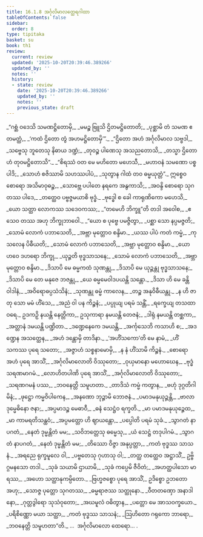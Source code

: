 ```yaml
---
title: 16.1.8 အင်္ဂုလိမာလတ္ထေရဂါထာ
tableOfContents: false
sidebar:
  order: 8
type: tipitaka
basket: su
book: th1
review:
  current: review
  updated: '2025-10-20T20:39:46.389266'
  updated_by: ''
  notes: ''
  history:
  - state: review
    date: '2025-10-20T20:39:46.389266'
    updated_by: ''
    notes: ''
    previous_state: draft
---
```



<DynamicBreadcrumb />


<ReviewStatus review={frontmatter.review} showDetails={true} />

<HypothesisAnnotation frontmatter={frontmatter} />

<Division number="866" book="th1" e="ch" v="19" p="333">

<Paragraph number="1209" type="verses" book="th1">
_“ဂစ္ဆံ ဝဒေသိ သမဏဋ္ဌိတောမှိ,_  
_မမဉ္စ ဗြူသိ ဌိတမဋ္ဌိတောတိ;_  
_ပုစ္ဆာမိ တံ သမဏ ဧတမတ္ထံ,_  
_‘ကထံ ဌိတော တွံ အဟမဋ္ဌိတောမှိ’”._  

</Paragraph>

</Division>
<Division number="867" book="th1" e="ch" v="19" p="333">

<Paragraph number="1210" type="verses" book="th1">
_“ဌိတော အဟံ အင်္ဂုလိမာလ သဗ္ဗဒါ,_  
_သဗ္ဗေသု ဘူတေသု နိဓာယ ဒဏ္ဍံ;_  
_တုဝဉ္စ ပါဏေသု အသညတောသိ,_  
_တသ္မာ ဌိတောဟံ တုဝမဋ္ဌိတောသိ”._  

</Paragraph>

</Division>
<Division number="868" book="th1" e="ch" v="19" p="333">

<Paragraph number="1211" type="verses" book="th1">
_“စိရဿံ ဝတ မေ မဟိတော မဟေသီ,_  
_မဟာဝနံ သမဏော ပစ္စပါဒိ;_  
_သောဟံ စဇိဿာမိ သဟဿပါပံ,_  
_သုတွာန ဂါထံ တဝ ဓမ္မယုတ္တံ”._  

</Paragraph>

</Division>
<Division number="869" book="th1" e="ch" v="19" p="334">

<Paragraph number="1212" type="verses" book="th1">
ဣစ္စေဝ စောရော အသိမာဝုဓဉ္စ,_  
_သောဗ္ဘေ ပပါတေ နရကေ အနွကာသိ;_  
_အဝန္ဒိ စောရော သုဂတဿ ပါဒေ,_  
_တတ္ထေဝ ပဗ္ဗဇ္ဇမယာစိ ဗုဒ္ဓံ._  

</Paragraph>

</Division>
<Division number="870" book="th1" e="ch" v="19" p="334">

<Paragraph number="1213" type="verses" book="th1">
_ဗုဒ္ဓေါ စ ခေါ ကာရုဏိကော မဟေသိ,_  
_ယော သတ္ထာ လောကဿ သဒေဝကဿ;_  
_“တမေဟိ ဘိက္ခူ”တိ တဒါ အဝေါစ,_  
_ဧသေဝ တဿ အဟု ဘိက္ခုဘာဝေါ._  

</Paragraph>

</Division>
<Division number="871" book="th1" e="ch" v="19" p="334">

<Paragraph number="1214" type="verses" book="th1">
_“ယော စ ပုဗ္ဗေ ပမဇ္ဇိတွာ,_  
_ပစ္ဆာ သော နပ္ပမဇ္ဇတိ;_  
_သောမံ လောကံ ပဘာသေတိ,_  
_အဗ္ဘာ မုတ္တောဝ စန္ဒိမာ._  

</Paragraph>

</Division>
<Division number="872" book="th1" e="ch" v="19" p="334">

<Paragraph number="1215" type="verses" book="th1">
_ယဿ ပါပံ ကတံ ကမ္မံ,_  
_ကုသလေန ပိဓီယတိ;_  
_သောမံ လောကံ ပဘာသေတိ,_  
_အဗ္ဘာ မုတ္တောဝ စန္ဒိမာ._  

</Paragraph>

</Division>
<Division number="873" book="th1" e="ch" v="19" p="334">

<Paragraph number="1216" type="verses" book="th1">
_ယော ဟဝေ ဒဟရော ဘိက္ခု,_  
_ယုဉ္ဇတိ ဗုဒ္ဓသာသနေ;_  
_သောမံ လောကံ ပဘာသေတိ,_  
_အဗ္ဘာ မုတ္တောဝ စန္ဒိမာ._  

</Paragraph>

</Division>
<Division number="874" book="th1" e="ch" v="19" p="334">

<Paragraph number="1217" type="verses" book="th1">
_ဒိသာပိ မေ ဓမ္မကထံ သုဏန္တု,_  
_ဒိသာပိ မေ ယုဉ္ဇန္တု ဗုဒ္ဓသာသနေ;_  
_ဒိသာပိ မေ တေ မနုဇေ ဘဇန္တု,_  
_ယေ ဓမ္မမေဝါဒပယန္တိ သန္တော._  

</Paragraph>

</Division>
<Division number="875" book="th1" e="ch" v="19" p="334">

<Paragraph number="1218" type="verses" book="th1">
_ဒိသာ ဟိ မေ ခန္တိဝါဒါနံ,_  
_အဝိရောဓပ္ပသံသိနံ;_  
_သုဏန္တု ဓမ္မံ ကာလေန,_  
_တဉ္စ အနုဝိဓီယန္တု._  

</Paragraph>

</Division>
<Division number="876" book="th1" e="ch" v="19" p="334">

<Paragraph number="1219" type="verses" book="th1">
_န ဟိ ဇာတု သော မမံ ဟိံသေ,_  
_အညံ ဝါ ပန ကိဉ္စနံ;_  
_ပပ္ပုယျ ပရမံ သန္တိံ,_  
_ရက္ခေယျ တသထာဝရေ._  

</Paragraph>

</Division>
<Division number="877" book="th1" e="ch" v="19" p="334">

<Paragraph number="1220" book="th1">
ဥဒကဉှိ နယန္တိ နေတ္တိကာ,_  
ဥသုကာရာ နမယန္တိ တေဇနံ;_  
_ဒါရုံ နမယန္တိ တစ္ဆကာ,_  
_အတ္တာနံ ဒမယန္တိ ပဏ္ဍိတာ._  

</Paragraph>

</Division>
<Division number="878" book="th1" e="ch" v="19" p="335">

<Paragraph number="1221" type="verses" book="th1">
_ဒဏ္ဍေနေကေ ဒမယန္တိ,_  
_အင်္ကုသေဘိ ကသာဟိ စ;_  
_အဒဏ္ဍေန အသတ္ထေန,_  
_အဟံ ဒန္တောမှိ တာဒိနာ._  

</Paragraph>

</Division>
<Division number="879" book="th1" e="ch" v="19" p="335">

<Paragraph number="1222" type="verses" book="th1">
_‘အဟိံသကော’တိ မေ နာမံ,_  
_ဟိံသကဿ ပုရေ သတော;_  
_အဇ္ဇာဟံ သစ္စနာမောမှိ,_  
_န နံ ဟိံသာမိ ကိဉ္စနံ._  

</Paragraph>

</Division>
<Division number="880" book="th1" e="ch" v="19" p="335">

<Paragraph number="1223" type="verses" book="th1">
_စောရော အဟံ ပုရေ အာသိံ,_  
_အင်္ဂုလိမာလောတိ ဝိဿုတော;_  
_ဝုယှမာနော မဟောဃေန,_  
_ဗုဒ္ဓံ သရဏမာဂမံ._  

</Paragraph>

</Division>
<Division number="881" book="th1" e="ch" v="19" p="335">

<Paragraph number="1224" type="verses" book="th1">
_လောဟိတပါဏိ ပုရေ အာသိံ,_  
_အင်္ဂုလိမာလောတိ ဝိဿုတော;_  
_သရဏဂမနံ ပဿ,_  
_ဘဝနေတ္တိ သမူဟတာ._  

</Paragraph>

</Division>
<Division number="882" book="th1" e="ch" v="19" p="335">

<Paragraph number="1225" type="verses" book="th1">
_တာဒိသံ ကမ္မံ ကတွာန,_  
_ဗဟုံ ဒုဂ္ဂတိဂါမိနံ;_  
_ဖုဋ္ဌော ကမ္မဝိပါကေန,_  
_အနဏော ဘုဉ္ဇာမိ ဘောဇနံ._  

</Paragraph>

</Division>
<Division number="883" book="th1" e="ch" v="19" p="335">

<Paragraph number="1226" type="verses" book="th1">
_ပမာဒမနုယုဉ္ဇန္တိ,_  
_ဗာလာ ဒုမ္မေဓိနော ဇနာ;_  
_အပ္ပမာဒဉ္စ မေဓာဝီ,_  
_ဓနံ သေဋ္ဌံဝ ရက္ခတိ._  

</Paragraph>

</Division>
<Division number="884" book="th1" e="ch" v="19" p="335">

<Paragraph number="1227" type="verses" book="th1">
_မာ ပမာဒမနုယုဉ္ဇေထ,_  
_မာ ကာမရတိသန္ထဝံ;_  
_အပ္ပမတ္တော ဟိ ဈာယန္တော,_  
_ပပ္ပေါတိ ပရမံ သုခံ._  

</Paragraph>

</Division>
<Division number="885" book="th1" e="ch" v="19" p="335">

<Paragraph number="1228" type="verses" book="th1">
_သွာဂတံ နာပဂတံ,_  
_နေတံ ဒုမ္မန္တိတံ မမ;_  
_သဝိဘတ္တေသု ဓမ္မေသု,_  
_ယံ သေဋ္ဌံ တဒုပါဂမံ._  

</Paragraph>

</Division>
<Division number="886" book="th1" e="ch" v="19" p="335">

<Paragraph number="1229" type="verses" book="th1">
_သွာဂတံ နာပဂတံ,_  
_နေတံ ဒုမ္မန္တိတံ မမ;_  
_တိဿော ဝိဇ္ဇာ အနုပ္ပတ္တာ,_  
_ကတံ ဗုဒ္ဓဿ သာသနံ._  

</Paragraph>

</Division>
<Division number="887" book="th1" e="ch" v="19" p="335">

<Paragraph number="1230" type="verses" book="th1">
_အရညေ ရုက္ခမူလေ ဝါ,_  
_ပဗ္ဗတေသု ဂုဟာသု ဝါ;_  
_တတ္ထ တတ္ထေဝ အဋ္ဌာသိံ,_  
ဥဗ္ဗိဂ္ဂမနသော တဒါ._  

</Paragraph>

</Division>
<Division number="888" book="th1" e="ch" v="19" p="335">

<Paragraph number="1231" type="verses" book="th1">
_သုခံ သယာမိ ဌာယာမိ,_  
_သုခံ ကပ္ပေမိ ဇီဝိတံ;_  
_အဟတ္ထပါသော မာရဿ,_  
_အဟော သတ္ထာနုကမ္ပိတော._  

</Paragraph>

</Division>
<Division number="889" book="th1" e="ch" v="19" p="335">

<Paragraph number="1232" type="verses" book="th1">
_ဗြဟ္မဇစ္စော ပုရေ အာသိံ,_  
ဥဒိစ္စော ဥဘတော အဟု;_  
_သောဇ္ဇ ပုတ္တော သုဂတဿ,_  
_ဓမ္မရာဇဿ သတ္ထုနော._  

</Paragraph>

</Division>
<Division number="890" book="th1" e="ch" v="19" p="335">

<Paragraph number="1233" type="verses" book="th1">
_ဝီတတဏှော အနာဒါနော,_  
_ဂုတ္တဒွါရော သုသံဝုတော;_  
_အဃမူလံ ဝဓိတွာန,_  
_ပတ္တော မေ အာသဝက္ခယော._  

</Paragraph>

</Division>
<Division number="891" book="th1" e="ch" v="19" p="336">

<Paragraph number="1234" type="verses" book="th1">
_ပရိစိဏ္ဏော မယာ သတ္ထာ,_  
_ကတံ ဗုဒ္ဓဿ သာသနံ;_  
_ဩဟိတော ဂရုကော ဘာရော,_  
_ဘဝနေတ္တိ သမူဟတာ”တိ._  


</Paragraph>
</Division>

<Paragraph number="1235" type="center" book="th1">
…  အင်္ဂုလိမာလော ထေရော… .
</Paragraph>